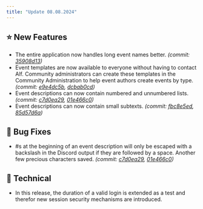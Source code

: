 ```yaml
---
title: "Update 08.08.2024"
---
```



<Releases server="2.13.0" serverNew frontend="1.11.0" frontendNew/>

## ⭐ New Features

* The entire application now handles long event names better. *(commit:* [*35908d13*](https://github.com/Alf-Melmac/slotbot-frontend/commit/35908d134a11f0725e7f50b86d4dbc26fd74b2f7)*)*
* Event templates are now available to everyone without having to contact Alf. Community administrators can create these templates in the Community Administration to help event authors create events by type. *(commit:* [*e9e4dc5b*](https://github.com/Alf-Melmac/slotbot-frontend/commit/e9e4dc5be735bafc6cb71c2c74700a4211c0ae74)*,* [*dcbab0cd*](https://github.com/Alf-Melmac/slotbotServer/commit/dcbab0cd364f10e345d5424c0fc49e45dfe94bf0)*)*
* Event descriptions can now contain numbered and unnumbered lists. *(commit:* [*c7d0ea29*](https://github.com/Alf-Melmac/slotbot-frontend/commit/c7d0ea296416cba33e9daddf84f320a7b88e2830)*,* [*01e466c0*](https://github.com/Alf-Melmac/slotbotServer/commit/01e466c021ed9364c0ad9356e0036b78b6302f52)*)*
* Event descriptions can now contain small subtexts. *(commit:* [*fbc8e5ed*](https://github.com/Alf-Melmac/slotbot-frontend/commit/fbc8e5ed2f638397e2daa6d9356f0ce05fa53450)*,* [*85d57d6a*](https://github.com/Alf-Melmac/slotbotServer/commit/85d57d6a4fe7823d0ed5d1cdf2489c127f4afadd)*)*

## 🐞 Bug Fixes

* \#s at the beginning of an event description will only be escaped with a backslash in the Discord output if they are followed by a space. Another few precious characters saved. *(commit:* [*c7d0ea29*](https://github.com/Alf-Melmac/slotbot-frontend/commit/c7d0ea296416cba33e9daddf84f320a7b88e2830)*,* [*01e466c0*](https://github.com/Alf-Melmac/slotbotServer/commit/01e466c021ed9364c0ad9356e0036b78b6302f52)*)*

## 🔨 Technical

* In this release, the duration of a valid login is extended as a test and therefor new session security mechanisms are introduced.
